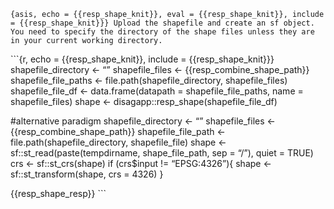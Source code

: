 ```{asis, echo = {{resp_shape_knit}}, eval = {{resp_shape_knit}}, include = {{resp_shape_knit}}}
Upload the shapefile and create an sf object. You need to specify the directory of the shape files unless they are in your current working directory.
```

```{r, echo = {{resp_shape_knit}}, include = {{resp_shape_knit}}}
shapefile_directory <- ""
shapefile_files <- {{resp_combine_shape_path}}
shapefile_file_paths <- file.path(shapefile_directory, shapefile_files)
shapefile_file_df <- data.frame(datapath = shapefile_file_paths, name = shapefile_files)
shape <- disagapp::resp_shape(shapefile_file_df)

#alternative paradigm
shapefile_directory <- ""
shapefile_files <- {{resp_combine_shape_path}}
shapefile_file_path <- file.path(shapefile_directory, shapefile_file)
shape <- sf::st_read(paste(tempdirname, shape_file_path, sep = "/"), quiet = TRUE)
crs <- sf::st_crs(shape)
if (crs$input != "EPSG:4326"){
  shape <- sf::st_transform(shape, crs = 4326)
}

{{resp_shape_resp}}
```
